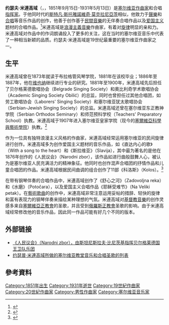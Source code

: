 {{noteTA|1=zh-cn:马林科维奇;zh-hk:米連高域;zh-tw:馬林科維奇;}}
{{Infobox classical
| 中文名   = 约瑟夫·米連高域
| 画像     = File:Josif Marinković 2009 Serbian stamp.jpg
| 圖像說明 = 印有米連高域肖像的塞尔维亚邮票
| 原文名   = Josif Marinković
| 国别     = 
| 出生日期 = 1851年9月15日
| 出生地   = {{flag|Austrian Empire}}[[新貝切伊|新貝切伊]]
| 逝世日期 = {{death date and age|1931|5|13|1851|9|15}}
| 逝世地   = {{flag|Kingdom of Yugoslavia}}[[贝尔格莱德|贝尔格莱德]]
| 所属时期 = 浪漫主义，20世纪
| 代表作   = 《人民议会》（Narodni zbor），《霍瓦托维奇进行曲》（Хорватовићев марш）
}}

'''约瑟夫·米連高域'''（{{lang-sr-Latn|Josif Marinković}}，{{lang-sr-Cyrl|Јосиф Маринковић}}，1851年9月15日-1931年5月13日）是[[塞尔维亚|塞尔维亚]][[作曲家|作曲家]]和合唱[[指挥家|指挥家]]。于他同时代的[[斯特凡·斯托雅諾維奇·莫克拉尼亞茨|斯特凡·斯托雅諾維奇·莫克拉尼亞茨]]相似，他致力于[[聲樂|聲樂]]和[[合唱|合唱]]等音乐作品的创作，他善于创作基于[[民間音樂|民間音樂]]的无伴奏合唱作品以及[[爱国主义|爱国主义]]题材的合唱作品。<ref>{{cite web |author1=Stana Durić-Klajn |title=Marinković, Josif |url=https://www.oxfordmusiconline.com/grovemusic/view/10.1093/gmo/9781561592630.001.0001/omo-9781561592630-e-0000017808#omo-9781561592630-e-0000017808 |website=Grove Music Online |accessdate=2021-02-15}}</ref>米連高域是[[浪漫主義音樂|浪漫主義音樂]]作曲家，有着对[[旋律|旋律]]明显的亲和力。米連高域对作品中的作词朗诵投入了更多的关注，这在当时的塞尔维亚音乐中代表了一种相当新颖的品质。约瑟夫·米連高域是19世纪最重要的塞尔维亚作曲家之一。

== 生平 ==
米連高域曾在1873年就读于布拉格管风琴学院，1881年在该校毕业；1886年至1887年，他在[[维也纳|维也纳]]继续进行专业的研究。1881年至1900年，米連高域先后担任了贝尔格莱德歌唱协会（Belgrade Singing Society）和奧比利奇学术歌唱协会（Academic Singing Society Obilić）的总监，同时也曾担任过其他合唱团，如劳工歌唱协会（Laborers' Singing Society）和塞尔维亚犹太歌唱协会（Serbian-Jewish Singing Society）的总监。米連高域还曾在塞尔维亚东正教神学院（Serbian Orthodox Seminary）和师范预科学校（Teachers' Preparatory School）执教。米連高域于1907年进入塞尔维亚皇家学院（现今的[[塞爾維亞科學與藝術學院|塞爾維亞科學與藝術學院]]）执教。<ref>{{cite web |author1=Danica Petrovic |author2=Esther Polenezer |title=THE LITURGY OF ST. JOHN CHRYSOSTOM |url=http://www.sv-luka.org/chants/josifmarinkovic.htm |website=SERBIAN ORTHODOX CHORAL CHANTS |accessdate=2021-02-15}}</ref>

作为一位具有独特浪漫主义风格的作曲家，米連高域经常运用塞尔维亚的民间旋律进行创作。米連高域多为{{link-en|男声合唱团|Men's chorus}}创作爱国主义题材的音乐作品，如《直达内心的歌》（With a song to the heart）和《斯拉维亚》（Slavija），其中最为著名的是他在1876年创作的《人民议会》（Narodni zbor），该作品如进行曲般鼓舞人心，被认为是塞尔维亚人民充满活力的精神象征。他同时也创作混声合唱团的抒情作品和儿童合唱团的作品。米連高域根据民间曲调的组合创作了11部《科洛斯》（Kolos）。<ref>{{cite web |title=О Јосифу Маринковићу |url=http://josifmarinkovic.edu.rs/o-josifu-marinkovicu/ |website=Музичка школа „Јосиф Маринковић" |accessdate=2021-02-15}}</ref>

在带有钢琴伴奏的合唱作品中，米連高域创作了《舒心之河》（Zadovoljna reka）和《水磨》（Potočara），以及爱国主义合唱作品《耶稣受难节》（Na Veliki petak）。在[[藝術歌曲|藝術歌曲]]的创作中，米連高域非常注意运用妥帖的措辞、轻快的旋律和富有表现力的钢琴伴奏来描绘某种理想的气氛。米連高域对[[基督教音樂|基督教音樂]]的创作灵感多来自[[塞爾維亞正教會|塞爾維亞正教會]]的圣歌，并且受到[[俄羅斯正教會|俄羅斯正教會]]圣歌的影响。由于米連高域经常修改他的音乐作品，因此同一作品可能有好几个不同的版本。

== 外部链接 ==
* [https://www.youtube.com/watch?v=r7Pyb597vJM 《人民议会》（Narodni zbor），由斯坦尼斯拉夫·比尼茨基指挥贝尔格莱德国王卫队乐团]
* [http://www.sv-luka.org/chants/ 约瑟普·米連高域所做的塞尔维亚教堂音乐和合唱圣歌的列表]
== 參考資料 ==
{{Reflist|2}}

[[Category:1851年出生|Category:1851年出生]]
[[Category:1931年逝世|Category:1931年逝世]]
[[Category:19世紀作曲家|Category:19世紀作曲家]]
[[Category:20世紀作曲家|Category:20世紀作曲家]]
[[Category:男性作曲家|Category:男性作曲家]]
[[Category:塞尔维亚音乐家|Category:塞尔维亚音乐家]]